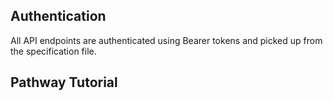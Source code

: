 ## Authentication

All API endpoints are authenticated using Bearer tokens and picked up from the specification file.

## Pathway Tutorial